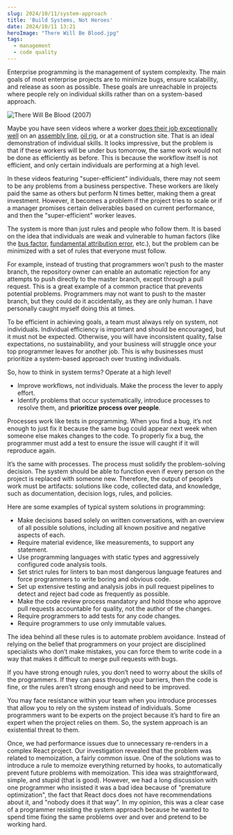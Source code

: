 ```yaml
---
slug: 2024/10/11/system-approach
title: 'Build Systems, Not Heroes'
date: 2024/10/11 13:21
heroImage: "There Will Be Blood.jpg"
tags:
  - management
  - code quality
---
```


Enterprise programming is the management of system complexity. The main goals of most enterprise projects are to minimize bugs, ensure scalability, and release as soon as possible. These goals are unreachable in projects where people rely on individual skills rather than on a system-based approach.

![There Will Be Blood (2007)](<There Will Be Blood.jpg>)

Maybe you have seen videos where a worker [does their job exceptionally well](https://www.youtube.com/watch?v=YmkPoiEcgJM) on an [assembly line](https://www.youtube.com/watch?v=kUFdnMUb0rY), [oil rig](https://www.youtube.com/shorts/CSgEkjrGlbs?feature=share), or at a construction site. That is an ideal demonstration of individual skills. It looks impressive, but the problem is that if these workers will be under bus tomorrow, the same work would not be done as efficiently as before. This is because the workflow itself is not efficient, and only certain individuals are performing at a high level.

In these videos featuring "super-efficient" individuals, there may not seem to be any problems from a business perspective. These workers are likely paid the same as others but perform N times better, making them a great investment. However, it becomes a problem if the project tries to scale or if a manager promises certain deliverables based on current performance, and then the "super-efficient" worker leaves.

The system is more than just rules and people who follow them. It is based on the idea that individuals are weak and vulnerable to human factors (like the [bus factor](https://en.wikipedia.org/wiki/Bus_factor), [fundamental attribution error](https://en.wikipedia.org/wiki/Fundamental_attribution_error), etc.), but the problem can be minimized with a set of rules that everyone must follow.

For example, instead of trusting that programmers won’t push to the master branch, the repository owner can enable an automatic rejection for any attempts to push directly to the master branch, except through a pull request. This is a great example of a common practice that prevents potential problems. Programmers may not want to push to the master branch, but they could do it accidentally, as they are only human. I have personally caught myself doing this at times.

To be efficient in achieving goals, a team must always rely on system, not individuals. Individual efficiency is important and should be encouraged, but it must not be expected. Otherwise, you will have inconsistent quality, false expectations, no sustainability, and your business will struggle once your top programmer leaves for another job. This is why businesses must prioritize a system-based approach over trusting individuals.

So, how to think in system terms? Operate at a high level!

- Improve workflows, not individuals. Make the process the lever to apply effort.
- Identify problems that occur systematically, introduce processes to resolve them, and **prioritize process over people**.

Processes work like tests in programming. When you find a bug, it’s not enough to just fix it because the same bug could appear next week when someone else makes changes to the code. To properly fix a bug, the programmer must add a test to ensure the issue will caught if it will reproduce again.

It’s the same with processes. The process must solidify the problem-solving decision. The system should be able to function even if every person on the project is replaced with someone new. Therefore, the output of people’s work must be artifacts: solutions like code, collected data, and knowledge, such as documentation, decision logs, rules, and policies.

Here are some examples of typical system solutions in programming:

- Make decisions based solely on written conversations, with an overview of all possible solutions, including all known positive and negative aspects of each.
- Require material evidence, like measurements, to support any statement.
- Use programming languages with static types and aggressively configured code analysis tools.
- Set strict rules for linters to ban most dangerous language features and force programmers to write boring and obvious code.
- Set up extensive testing and analysis jobs in pull request pipelines to detect and reject bad code as frequently as possible.
- Make the code review process mandatory and hold those who approve pull requests accountable for quality, not the author of the changes.
- Require programmers to add tests for any code changes.
- Require programmers to use only immutable values.

The idea behind all these rules is to automate problem avoidance. Instead of relying on the belief that programmers on your project are disciplined specialists who don’t make mistakes, you can force them to write code in a way that makes it difficult to merge pull requests with bugs.

If you have strong enough rules, you don’t need to worry about the skills of the programmers. If they can pass through your barriers, then the code is fine, or the rules aren’t strong enough and need to be improved.

You may face resistance within your team when you introduce processes that allow you to rely on the system instead of individuals. Some programmers want to be experts on the project because it’s hard to fire an expert when the project relies on them. So, the system approach is an existential threat to them.

Once, we had performance issues due to unnecessary re-renders in a complex React project. Our investigation revealed that the problem was related to memoization, a fairly common issue. One of the solutions was to introduce a rule to memoize everything returned by hooks, to automatically prevent future problems with memoization. This idea was straightforward, simple, and stupid (that is good). However, we had a long discussion with one programmer who insisted it was a bad idea because of "premature optimization", the fact that React docs does not have recommendations about it, and "nobody does it that way". In my opinion, this was a clear case of a programmer resisting the system approach because he wanted to spend time fixing the same problems over and over and pretend to be working hard.